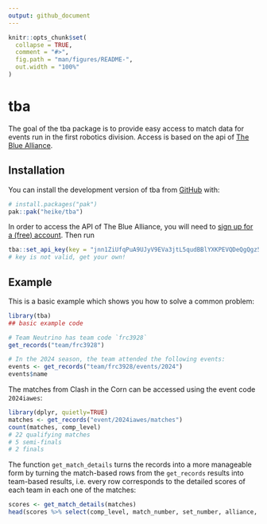 ```yaml
---
output: github_document
---
```


<!-- README.md is generated from README.Rmd. Please edit that file -->

```r
knitr::opts_chunk$set(
  collapse = TRUE,
  comment = "#>",
  fig.path = "man/figures/README-",
  out.width = "100%"
)
```

# tba

<!-- badges: start -->
<!-- badges: end -->

The goal of the tba package is to provide easy access to match data for events 
run in the first robotics division. Access is based on the api of [The Blue Alliance](https://www.thebluealliance.com/). 

## Installation

You can install the development version of tba from [GitHub](https://github.com/) with:

``` r
# install.packages("pak")
pak::pak("heike/tba")
```

In order to access the API of The Blue Alliance, you will need to [sign up for a (free) account](https://www.thebluealliance.com/apidocs/v3). 
Then run 
``` r
tba::set_api_key(key = "jnn1ZiUfqPuA9UJyV9EVa3jtL5qudBBlYXKPEVQDeQgQgz5L8BypwjTzVKxtCs3W") 
# key is not valid, get your own!
```


## Example

This is a basic example which shows you how to solve a common problem:

```r
library(tba)
## basic example code

# Team Neutrino has team code `frc3928` 
get_records("team/frc3928")

# In the 2024 season, the team attended the following events:
events <- get_records("team/frc3928/events/2024")
events$name
```
The matches from Clash in the Corn can be accessed using the event code `2024iawes`:

```r
library(dplyr, quietly=TRUE)
matches <- get_records("event/2024iawes/matches")
count(matches, comp_level)
# 22 qualifying matches
# 5 semi-finals
# 2 finals
```

The function `get_match_details` turns the records into a more manageable form by turning the match-based rows from the `get_records` results into team-based results, i.e.  every row corresponds to the 
detailed scores of each team in each one of the matches:

```r
scores <- get_match_details(matches)
head(scores %>% select(comp_level, match_number, set_number, alliance, team_key, score, ends_with("Points")))
```